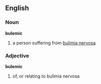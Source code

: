 ==English==
===Noun===
'''bulemic'''
# a person suffering from [[bulimia nervosa]]
===Adjective===
'''bulemic'''
# of, or relating to bulimia nervosa